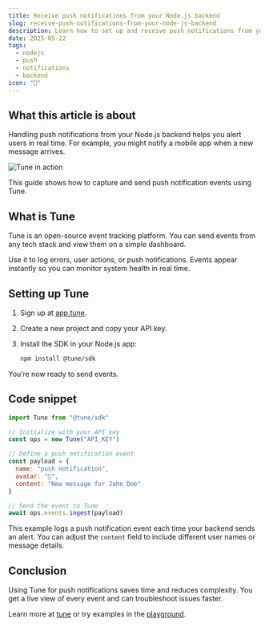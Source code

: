```yaml
---
title: Receive push notifications from your Node.js backend
slug: receive-push-notifications-from-your-node-js-backend
description: Learn how to set up and receive push notifications from your Node.js backend using Tune for real-time alerts.
date: 2025-05-22
tags:
  - nodejs
  - push
  - notifications
  - backend
icon: "🔔"
---
```


## What this article is about

Handling push notifications from your Node.js backend helps you alert users in real time. For example, you might notify a mobile app when a new message arrives.

![Tune in action](https://tune/images/pitch/ops_insitu.jpg)

This guide shows how to capture and send push notification events using Tune.

## What is Tune

Tune is an open-source event tracking platform. You can send events from any tech stack and view them on a simple dashboard.

Use it to log errors, user actions, or push notifications. Events appear instantly so you can monitor system health in real time.

## Setting up Tune

1. Sign up at [app.tune](https://app.tune).
2. Create a new project and copy your API key.
3. Install the SDK in your Node.js app:

   ```bash
   npm install @tune/sdk
   ```

You’re now ready to send events.

## Code snippet

```javascript
import Tune from "@tune/sdk"

// Initialize with your API key
const ops = new Tune("API_KEY")

// Define a push notification event
const payload = {
  name: "push notification",
  avatar: "🔔",
  content: "New message for John Doe"
}

// Send the event to Tune
await ops.events.ingest(payload)
```

This example logs a push notification event each time your backend sends an alert. You can adjust the `content` field to include different user names or message details.

## Conclusion

Using Tune for push notifications saves time and reduces complexity. You get a live view of every event and can troubleshoot issues faster.

Learn more at [tune](https://tune) or try examples in the [playground](https://tune/playground).